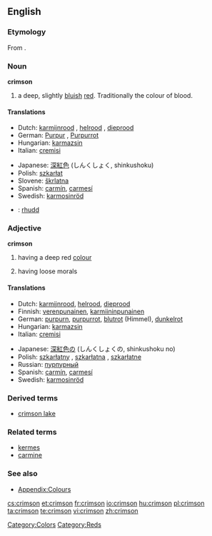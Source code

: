 {{wikipedia|dab=Crimson (disambiguation)|Crimson}}
==English==

===Etymology===
From {{Pers.}} {{fa-Arab|[[قرمز]]}}.

===Noun===
{{wikipedia}}
'''crimson'''

# a deep, slightly [[blue|bluish]] [[red]]. Traditionally the colour of blood.
#: {{colour panel|DC143C}}

====Translations====
{{trans-top|colour}}
* Dutch: [[karmijnrood]] {{n}}, [[helrood]] {{n}}, [[dieprood]] {{n}}
* German: [[Purpur]] {{n}}, [[Purpurrot]] {{n}}
* Hungarian: [[karmazsin]]
* Italian: [[cremisi]] {{inv}}
{{trans-mid}}
* Japanese: [[深紅色]] (しんくしょく, shinkushoku)
* Polish: [[szkarłat]] {{m}}
* Slovene: [[škrlatna]]
* Spanish: [[carmín]], [[carmesí]]
* Swedish: [[karmosinröd]]
{{trans-bottom}}

{{checktrans}}
<!--Remove this section once all of the translations below have been moved into the tables above.-->
* {{ttbc|Welsh}}: [[rhudd]]

===Adjective===
'''crimson'''

# {{colour}} having a deep red [[color|colour]]
# having loose morals

====Translations====
{{trans-top|colour}}
* Dutch: [[karmijnrood]], [[helrood]], [[dieprood]]
* Finnish: [[verenpunainen]], [[karmiininpunainen]]
* German: [[purpurn]], [[purpurrot]], [[blutrot]] (Himmel), [[dunkelrot]]
* Hungarian: [[karmazsin]]
* Italian: [[cremisi]] {{inv}}
{{trans-mid}}
* Japanese: [[深紅色]]の (しんくしょくの, shinkushoku no)
* Polish: [[szkarłatny]] {{m}}, [[szkarłatna]] {{f}}, [[szkarłatne]] {{n}}
* Russian: [[пурпурный]]
* Spanish: [[carmín]], [[carmesí]]
* Swedish: [[karmosinröd]]
{{trans-bottom}}

{{trans-top|having loose morals}}
{{trans-mid}}
{{trans-bottom}}

===Derived terms===
* [[crimson lake]]

===Related terms===
* [[kermes]]
* [[carmine]]

===See also===
* [[Appendix:Colours]]

[[Category:Colors]]
[[Category:Reds]]

[[cs:crimson]]
[[et:crimson]]
[[fr:crimson]]
[[io:crimson]]
[[hu:crimson]]
[[pl:crimson]]
[[ta:crimson]]
[[te:crimson]]
[[vi:crimson]]
[[zh:crimson]]